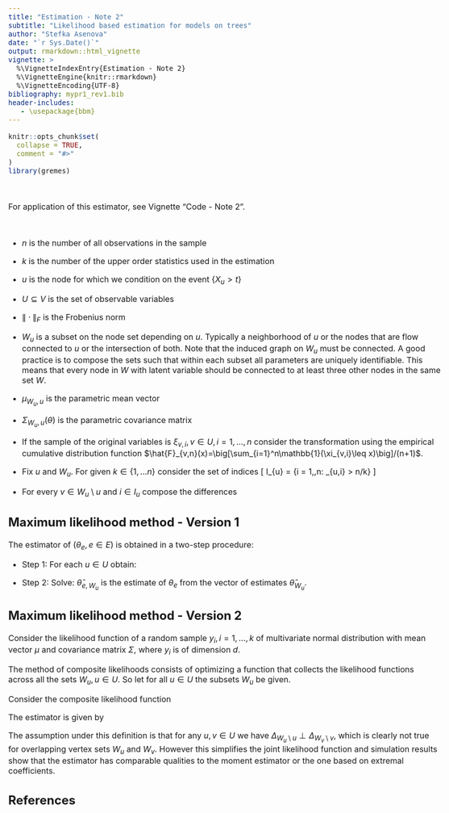 ---
title: "Estimation - Note 2"
subtitle: "Likelihood based estimation for models on trees"
author: "Stefka Asenova"
date: "`r Sys.Date()`"
output: rmarkdown::html_vignette
vignette: >
  %\VignetteIndexEntry{Estimation - Note 2}
  %\VignetteEngine{knitr::rmarkdown}
  %\VignetteEncoding{UTF-8}
bibliography: mypr1_rev1.bib
header-includes:
   - \usepackage{bbm}
---


<style type="text/css">
  body{
  font-size: 12pt;
  max-width: 1000px;
  margin-left: auto;
  margin-right: auto;
}
</style>

```{r setup, include = FALSE}
knitr::opts_chunk$set(
  collapse = TRUE,
  comment = "#>"
)
library(gremes)

```

<br>

For application of this estimator, see Vignette "Code - Note 2".

<br>

- $n$ is the number of all observations in the sample

- $k$ is the number of the upper order statistics used in the estimation

- $u$ is the node for which we condition on the event $\{X_u>t\}$

- $U\subseteq V$ is the set of observable variables

- $\| \cdot \|_F$ is the Frobenius norm

- $W_u$ is a subset on the node set depending on $u$. Typically a neighborhood of $u$ or the nodes that are flow connected to $u$ or the intersection of both. Note that the induced graph on $W_u$ must be connected.  A good practice is to compose the sets such that within each subset all parameters are uniquely identifiable. This means that every node in $W$ with latent variable should be connected to at least three other nodes in the same set $W$.

- $\mu_{W_u, u}$ is the parametric mean vector 

\begin{equation}
	\{\mu_{W_u,u}(\theta)\}_v 
=
-\frac{1}{2}\sum_{e \in p(u,v)} \theta_{e}^2, \quad v\in W_u \setminus u
\end{equation}

- $\Sigma_{W_u,u}(\theta)$ is the parametric covariance matrix

\begin{equation} 
	\big(\Lambda(\theta)\big)_{ij}
	= \lambda^2_{ij}(\theta)
	= \frac{1}{4}\sum_{e \in p(i,j)} \theta_e^2\, , \qquad i,j\in V, \ i \ne j, e\in E.
\end{equation}

 
\begin{equation} \label{eq:hrdist}
   \big(\Sigma_{W_u,u}(\Lambda)\big)_{ij}
    =
    2(\lambda_{iu}^2
    +
    \lambda_{ju}^2
    -
    \lambda^2_{ij}),
    \qquad i,j\in W_u\setminus u.
\end{equation}



- If the sample of the original variables is $\xi_{v,i}, v\in U, i=1,\ldots, n$ consider the transformation using the empirical cumulative distribution function $\hat{F}_{v,n}(x)=\big[\sum_{i=1}^n\mathbb{1}(\xi_{v,i}\leq x)\big]/(n+1)$.
\begin{equation*} 
	\hat{X}_{v,i} = \frac{1}{1-\hat{F}_{v,n}(\xi_{v,i})}, \qquad 
	v \in U, \quad i = 1, \ldots, n.
\end{equation*}

- Fix $u$ and $W_u$. For given $k\in \{1,\ldots n\}$ consider the set of indices 
\[
I_{u} = \{i = 1,\ldots,n: \hat{X}_{u,i} > n/k\}
\]

- For every $v\in W_u\setminus u$ and $i\in I_u$ compose the differences
\begin{equation}
	\Delta_{uv,i} =
	\ln\hat{X}_{v,i}-\ln\hat{X}_{u,i}.
\end{equation}

## Maximum likelihood method - Version 1

The estimator of $(\theta_e, e\in E)$ is obtained in a two-step procedure:

- Step 1: For each $u\in U$ obtain:
\begin{equation} 
        \begin{split}
            \hat{\theta}_{W_u,k,n}
            =
            \arg\max_{\theta_{W_u}\in(0,\infty)^{|W_u|-1}}
            L\Big(\mu_{W_u\setminus u}(\theta), \Sigma_{W_u\setminus u}(\theta); 
            \{\Delta_{uv,i}: v\in W_u\setminus u, i\in I_u\}\Big)
        \end{split}
    \end{equation}
    
-  Step 2: Solve:
  \begin{equation} 
    \hat{\theta}^{MLE1}_{k,n}
    =
    \min_{\theta\in [0,\infty)^{|E|}}
    \sum_{u\in U}\sum_{e\in E}(\hat{\theta}_{e,W_u}-\theta_{e})^2
    \end{equation}
    $\hat{\theta}_{e, W_u}$ is the estimate of $\theta_{e}$ from the vector of estimates  $\hat{\theta}_{W_u}$.
    


## Maximum likelihood method - Version 2

Consider the likelihood function of a random sample $y_{i}, i=1, \ldots, k$ of multivariate normal distribution with mean vector $\mu$ and covariance matrix $\Sigma$, where $y_i$ is of dimension $d$.

\begin{align*}
    L(\mu,\Sigma;\,  &y_1,\ldots,y_k)
    =
    \prod_{i=1}^k\phi_d(y_i-\mu;\Sigma)
    \\&=
    (2\pi)^{-kd/2}(\det \Sigma^{-1})^{k/2}
    %\\&
    %\times
    \exp\Big(
        -\frac{1}{2}\sum_{i=1}^k(y_i-\mu)^T\Sigma^{-1}(y_i-\mu)
    \Big)\, .
\end{align*}

The method of composite likelihoods consists of optimizing a function that collects the likelihood functions across all the sets $W_u, u\in U$. So let for all $u\in U$ the subsets $W_u$ be given.

Consider the composite likelihood function
\begin{equation} 
\begin{split}
    L\big(\theta; \, & \{\Delta_{uv,i}: v\in W_u\setminus u,\, i\in I_u, u\in U\}\big)
    \\&=
    \prod_{u\in U}L\big(\theta_{W_u};  \{\Delta_{uv,i}: v\in W_u\setminus u, i\in I_u\}\big)
    \\&=
    \prod_{u\in U}\prod_{i\in I_u}
    \phi\Big(\{\Delta_{uv,i}: v\in W_u\setminus u, i\in I_u\} - \mu_{W_u, u}(\theta);
    \Sigma_{W_u, u}(\theta)
   \Big)\, .
\end{split}
\end{equation}

The estimator is given by 

\begin{equation}
\hat{\theta}^{MLE2}_{k,n}
=
\arg\max_{\theta\in(0,\infty)^{|E|}}
L\big(\theta; \{\Delta_{uv,i}: v\in W_u\setminus u, i\in I_u, u\in U\}\big)
\end{equation}

The assumption under this definition is that for any $u,v \in U$ we have $\Delta_{W_u\setminus u}\perp \Delta_{W_v\setminus v}$, which is clearly not true for overlapping vertex sets $W_u$ and $W_v$. However this simplifies the joint likelihood function and simulation results show that the estimator has comparable qualities to the moment estimator or the one based on extremal coefficients. 




    
## References


